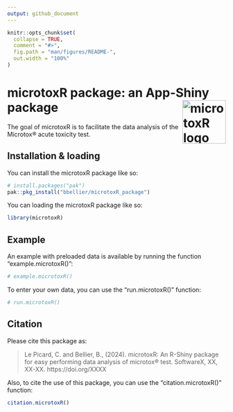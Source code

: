 ```yaml
---
output: github_document
---
```


<!-- README.md is generated from README.Rmd. Please edit that file -->

```r
knitr::opts_chunk$set(
  collapse = TRUE,
  comment = "#>",
  fig.path = "man/figures/README-",
  out.width = "100%"
)
```

# microtoxR package: an App-Shiny package <img src="man/figures/logo.png" alt="microtoxR logo" width="100" align="right"/>

<!-- badges: start -->
<!-- badges: end -->

The goal of microtoxR is to facilitate the data analysis of the Microtox® acute toxicity test.

## Installation & loading

You can install the microtoxR package like so: 

```r
# install.packages("pak")
pak::pkg_install("bbellier/microtoxR_package")
```

You can loading the microtoxR package like so: 

```r
library(microtoxR)
```


## Example

An example with preloaded data is available by running the function "example.microtoxR()":
```r
# example.microtoxR()
```

To enter your own data, you can use the "run.microtoxR()" function:
```r
# run.microtoxR()
```

## Citation

Please cite this package as:

> Le Picard, C. and Bellier, B., (2024). microtoxR: An R-Shiny package for easy performing data analysis of microtox® test. SoftwareX, XX, XX-XX. https://doi.org/XXXX

Also, to cite the use of this package, you can use the "citation.microtoxR()" function:
```r
citation.microtoxR()
```

